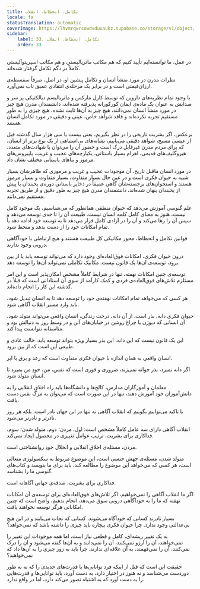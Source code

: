 ```yaml
---
title: تکامل، انحطاط، انقلاب
locale: fa
statusTranslation: automatic
coverImage: https://lhvmrqwrcowdvduuaukz.supabase.co/storage/v1/object/public/strapi-uploads/small_cover-educacion-fundamental.webp-2d51a7828a2b1309555be27f7e2a61a0.webp
sidebar:
    label: 33. تکامل، انحطاط، انقلاب
    order: 33
---
```

در عمل، ما توانسته‌ایم تأیید کنیم که هم مکاتب ماتریالیستی و هم مکاتب اسپریتوآلیستی کاملاً در دگم تکامل گرفتار شده‌اند.

نظرات مدرن در مورد منشأ انسان و تکامل پیشین او، در اصل، صرفاً سفسطه‌ی ارزان‌قیمتی است و در برابر یک مرحله‌ی انتقادی عمیق تاب نمی‌آورد.

با وجود تمام نظریه‌های داروین که توسط کارل مارکس و ماتریالیسم دیالکتیکی پر سر و صدایش به عنوان یک ماده‌ی ایمان کورکورانه پذیرفته شده‌اند، دانشمندان مدرن هیچ چیز در مورد منشأ انسان نمی‌دانند، هیچ چیز به آن‌ها ثابت نشده، هیچ چیزی را به طور مستقیم تجربه نکرده‌اند و فاقد شواهد خاص، عینی و دقیقی در مورد تکامل انسان هستند.

برعکس، اگر بشریت تاریخی را در نظر بگیریم، یعنی بیست یا سی هزار سال گذشته قبل از عیسی مسیح، شواهد دقیقی می‌یابیم، نشانه‌های بی‌اشتباهی از یک نوع برتر از انسان، که برای مردم مدرن غیرقابل درک است و حضور آن را می‌توان با شهادت‌های متعدد، هیروگلیف‌های قدیمی، اهرام بسیار باستانی، یکپارچه‌های عجیب و غریب، پاپیروس‌های مرموز و بناهای باستانی مختلف نشان داد.

در مورد انسان ماقبل تاریخ، آن موجودات عجیب و غریب و مرموزی که ظاهرشان بسیار شبیه به حیوان فکری است و در عین حال بسیار متفاوت، بسیار متفاوت و بسیار مرموز هستند و استخوان‌های برجسته‌شان گاهی عمیقاً در ذخایر باستانی دوره‌ی یخبندان یا پیش از یخبندان پنهان شده‌اند، دانشمندان مدرن هیچ چیز به طور دقیق و از طریق تجربه مستقیم نمی‌دانند.

علم گنوسی آموزش می‌دهد که حیوان منطقی همانطور که می‌شناسیم، یک موجود کامل نیست، هنوز به معنای کامل کلمه انسان نیست. طبیعت آن را تا حدی توسعه می‌دهد و سپس آن را رها می‌کند و آن را در آزادی کامل قرار می‌دهد تا به توسعه خود ادامه دهد یا تمام امکانات خود را از دست بدهد و منحط شود.

قوانین تکامل و انحطاط، محور مکانیکی کل طبیعت هستند و هیچ ارتباطی با خودآگاهی درونی وجود ندارند.

درون حیوان فکری، امکانات فوق‌العاده‌ای وجود دارد که می‌تواند توسعه یابد یا از بین برود، توسعه‌ی آن‌ها یک قانون نیست. مکانیک تکاملی نمی‌تواند آن‌ها را توسعه دهد.

توسعه‌ی چنین امکانات نهفته، تنها در شرایط کاملاً مشخص امکان‌پذیر است و این امر مستلزم تلاش‌های فوق‌العاده‌ی فردی و کمک کارآمد از سوی آن استادانی است که قبلاً در گذشته این کار را انجام داده‌اند.

هر کسی که می‌خواهد تمام امکانات نهفته‌ی خود را توسعه دهد تا به انسان تبدیل شود، باید وارد مسیر انقلاب آگاهی شود.

حیوان فکری دانه، بذر است. از آن دانه، درخت زندگی، انسان واقعی می‌تواند متولد شود، آن انسانی که دیوژن با چراغ روشن در خیابان‌های آتن و در وسط روز به دنبالش بود و متاسفانه نتوانست پیدا کند.

این یک قانون نیست که این دانه، این بذر بسیار ویژه بتواند توسعه یابد، حالت عادی و طبیعی این است که از بین برود.

انسان واقعی به همان اندازه با حیوان فکری متفاوت است که رعد و برق با ابر.

اگر دانه نمیرد، بذر جوانه نمی‌زند، ضروری و فوری است که نفس، من، خودِ من بمیرد تا انسان متولد شود.

معلمان و آموزگاران مدارس، کالج‌ها و دانشگاه‌ها باید راه اخلاق انقلابی را به دانش‌آموزان خود آموزش دهند، تنها در این صورت است که می‌توان به مرگ نفس دست یافت.

با تاکید می‌توانیم بگوییم که انقلاب آگاهی نه تنها در این جهان نادر است، بلکه هر روز نادرتر و نادرتر می‌شود.

انقلاب آگاهی دارای سه عامل کاملاً مشخص است: اول، مردن؛ دوم، متولد شدن؛ سوم، فداکاری برای بشریت. ترتیب عوامل تغییری در محصول ایجاد نمی‌کند.

مردن، مسئله‌ی اخلاق انقلابی و انحلال خودِ روانشناختی است.

متولد شدن، مسئله‌ی جهش جنسی است، این موضوع مربوط به سکسولوژی متعالی است، هر کسی که می‌خواهد این موضوع را مطالعه کند، باید برای ما بنویسد و کتاب‌های گنوسی ما را بشناسد.

فداکاری برای بشریت، صدقه‌ی جهانی آگاهانه است.

اگر ما انقلاب آگاهی را نمی‌خواهیم، اگر تلاش‌های فوق‌العاده‌ای برای توسعه‌ی آن امکانات نهفته که ما را به خودآگاهی درونی سوق می‌دهد، انجام ندهیم، واضح است که چنین امکاناتی هرگز توسعه نخواهند یافت.

بسیار نادرند کسانی که خودآگاه می‌شوند، کسانی که نجات می‌یابند و در این هیچ بی‌عدالتی وجود ندارد. چرا حیوان فکری بیچاره باید چیزی را داشته باشد که نمی‌خواهد؟

به یک تغییر ریشه‌ای، کامل و قطعی نیاز است، اما همه موجودات این تغییر را نمی‌خواهند، آن را آرزو نمی‌کنند، آن را نمی‌دانند و به آن‌ها گفته می‌شود و آن را درک نمی‌کنند، آن را نمی‌فهمند، به آن علاقه‌ای ندارند. چرا باید به زور چیزی را به آن‌ها داد که نمی‌خواهند؟

حقیقت این است که قبل از اینکه فرد توانایی‌ها یا قدرت‌های جدیدی را که نه به طور دوردست می‌شناسد و نه هنوز در اختیار دارد، به دست آورد، باید توانایی‌ها و قدرت‌هایی را به دست آورد که به اشتباه تصور می‌کند دارد، اما در واقع ندارد.

